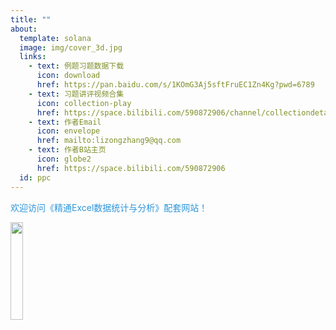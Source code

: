 ```yaml
---
title: ""
about:
  template: solana
  image: img/cover_3d.jpg
  links:
    - text: 例题习题数据下载
      icon: download
      href: https://pan.baidu.com/s/1KOmG3Aj5sftFruEC1Zn4Kg?pwd=6789
    - text: 习题讲评视频合集
      icon: collection-play
      href: https://space.bilibili.com/590872906/channel/collectiondetail?sid=2767222
    - text: 作者Email   
      icon: envelope
      href: mailto:lizongzhang9@qq.com
    - text: 作者B站主页
      icon: globe2
      href: https://space.bilibili.com/590872906
  id: ppc
---
```


:::{#ppc style="color: #2E96DB"}

欢迎访问《精通Excel数据统计与分析》配套网站！

![](img/bili_up.jpg){width=20%}
:::



